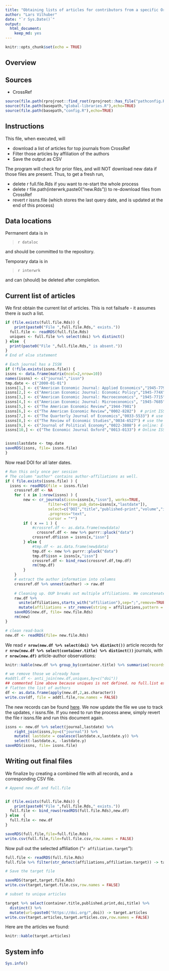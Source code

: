 ```yaml
---
title: "Obtaining lists of articles for contributors from a specific Org"
author: "Lars Vilhuber"
date: "`r Sys.Date()`"
output: 
  html_document: 
    keep_md: yes
---
```


```r
knitr::opts_chunk$set(echo = TRUE)
```

## Overview

## Sources

- CrossRef

```r
source(file.path(rprojroot::find_root(rprojroot::has_file("pathconfig.R")),"pathconfig.R"),echo=TRUE)
source(file.path(basepath,"global-libraries.R"),echo=TRUE)
source(file.path(basepath,"config.R"),echo=TRUE)
```

## Instructions
This file, when executed, will

- download a list of articles for top journals from CrossRef
- Filter those articles by affiliation of the authors
- Save the output as CSV

The program will check for prior files, and will NOT download new data if those files are present. Thus, to get a fresh run, 

- delete ` `r full.file.Rds` ` if you want to re-start the whole process
- delete ` `r file.path(interwrk,paste0("new.Rds"))` ` to re-download files from CrossRef
- revert ` `r issns.file` ` (which stores the last query date, and is updated at the end of this process)

## Data locations

Permanent data is in

> `r dataloc`

and should be committed to the repository.

Temporary data is in

> `r interwrk`

and can (should) be deleted after completion.

## Current list of articles

We first obtain the current list of articles. This is not failsafe - it assumes there *is* such a list.


```r

if (file.exists(full.file.Rds)) {
	print(paste0("File ",full.file.Rds," exists."))
  full.file <- readRDS(full.file.Rds)
  uniques <- full.file %>% select(doi) %>% distinct() 
} else	{
  print(paste0("File ",full.file.Rds," is absent."))
}
# End of else statement

```


```r
# Each journal has a ISSN
if (!file.exists(issns.file)) {
issns <- data.frame(matrix(ncol=2,nrow=10))
names(issns) <- c("journal","issn")
tmp.date <- c("2000-01-01")
issns[1,] <- c("American Economic Journal: Applied Economics","1945-7790")
issns[2,] <- c("American Economic Journal: Economic Policy","1945-774X")
issns[3,] <- c("American Economic Journal: Macroeconomics", "1945-7715")
issns[4,] <- c("American Economic Journal: Microeconomics", "1945-7685")
issns[5,] <- c("The American Economic Review","1944-7981")
issns[6,] <- c("The American Economic Review","0002-8282")  # print ISSN is needed!
issns[7,] <- c("The Quarterly Journal of Economics","0033-5533") # use the print ISSN (OUP). Online ISSN: 1531-4650
issns[8,] <- c("The Review of Economic Studies","0034-6527") # use the print ISSN (OUP). Online ISSN: 1467-937X
issns[9,] <- c("Journal of Political Economy","0022-3808") # online: E-ISSN: 1537-534X
issns[10,] <- c("The Economic Journal Oxford","0013-0133") # Online ISSN 1468-0297 


issns$lastdate <- tmp.date
saveRDS(issns, file= issns.file)
}


```

Now read DOI for all later dates.

```r
# Run this only once per session
# The column "author" contains author-affiliations as well.
if ( file.exists(issns.file) ) {
  issns <- readRDS(file = issns.file)
	crossref.df <- NA
	for ( x in 1:nrow(issns) ) {
		new <- cr_journals(issn=issns[x,"issn"], works=TRUE,
				   filter=c(from_pub_date=issns[x,"lastdate"]),
				   select=c("DOI","title","published-print","volume","issue","container-title","author"),
				   .progress="text",
				   cursor = "*")
		if ( x == 1 ) {
      		#crossref.df <- as.data.frame(new$data)
		      crossref.df <- new %>% purrr::pluck("data")
      		crossref.df$issn = issns[x,"issn"]
    	} else {
    	    #tmp.df <- as.data.frame(new$data)
    	    tmp.df <- new %>% purrr::pluck("data")
    	    tmp.df$issn = issns[x,"issn"]
      		crossref.df <- bind_rows(crossref.df,tmp.df)
      		rm(tmp.df)
    	}
	}
	# extract the author information into columns
	crossref.df %>% unnest(author) -> raw.df
	
	# Cleaning up. OUP breaks out multiple affiliations. We concatenate them back together again
	raw.df %>% 
	  unite(affiliations,starts_with("affiliation"),sep=";",remove=TRUE,na.rm=TRUE) %>%
	  mutate(affiliations = str_remove(string = affiliations,pattern = fixed(" (email: )"))) -> new.df
	saveRDS(new.df, file= new.file.Rds)
	rm(new)
}

# clean read-back
new.df <- readRDS(file= new.file.Rds)
```

We read **`r nrow(new.df %>% select(doi) %>% distinct())`** article records for **`r nrow(new.df %>% select(container.title) %>% distinct())`** journals, with **`r nrow(new.df)`** article-author observations:

```r
knitr::kable(new.df %>% group_by(container.title) %>% summarise(records = n()))
```


```r
# we remove those we already have
#addtl.df <- anti_join(new.df,uniques,by=c("doi"))
## commented line above because uniques is not defined. no full.list exists
# flatten the list of authors 
df <- as.data.frame(apply(new.df,2,as.character))
write.csv(df, file = addtl.file,row.names = FALSE)

```

The new records can be found [here](`r addtl.file`). We now update the file we use to track the updates, ` `r issns.file` `. If you need to run the process anew, simply revert the file ` `r issns.file` ` and run this document again.

```r
issns <- new.df %>% select(journal,lastdate) %>% 
	right_join(issns,by=c("journal")) %>%
	mutate( lastdate = coalesce(lastdate.x,lastdate.y)) %>%
	select(-lastdate.x, -lastdate.y)
saveRDS(issns, file= issns.file)
```

## Writing out final files

We finalize by creating a combined file with all records, and a corresponding CSV file.

```r
# Append new.df and full.file


if (file.exists(full.file.Rds)) {
	print(paste0("File ",full.file.Rds," exists."))
  full.file <- bind_rows(readRDS(full.file.Rds),new.df)
} else	{
  full.file <- new.df 
}

saveRDS(full.file,file=full.file.Rds)
write.csv(full.file,file=full.file.csv,row.names = FALSE)

```

Now pull out the selected affiliation ("`r affiliation.target`"):

```r
full.file <- readRDS(full.file.Rds)
full.file %>% filter(str_detect(affiliations,affiliation.target)) -> target

# Save the target file

saveRDS(target,target.file.Rds)
write.csv(target,target.file.csv,row.names = FALSE)

# subset to unique articles

target %>% select(container.title,published.print,doi,title) %>%
  distinct() %>%
  mutate(url=paste0("https://doi.org/",doi)) -> target.articles
write.csv(target.articles,target.articles.csv,row.names = FALSE)

```

Here are the articles we found:

```r
knitr::kable(target.articles)
```

## System info

```r
Sys.info()
```